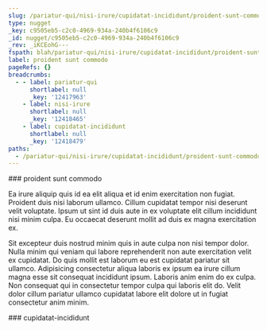 ```yaml
---
slug: /pariatur-qui/nisi-irure/cupidatat-incididunt/proident-sunt-commodo
type: nugget
_key: c9505eb5-c2c0-4969-934a-240b4f6106c9
_id: nugget/c9505eb5-c2c0-4969-934a-240b4f6106c9
_rev: _iKCEohG---
fspath: blah/pariatur-qui/nisi-irure/cupidatat-incididunt/proident-sunt-commodo.md
label: proident sunt commodo
pageRefs: {}
breadcrumbs:
  - - label: pariatur-qui
      shortlabel: null
      _key: '12417963'
    - label: nisi-irure
      shortlabel: null
      _key: '12418465'
    - label: cupidatat-incididunt
      shortlabel: null
      _key: '12418479'
paths:
  - /pariatur-qui/nisi-irure/cupidatat-incididunt/proident-sunt-commodo
---
```


<NuggetArea>
<Nugget slug="/pariatur-qui/nisi-irure/cupidatat-incididunt/proident-sunt-commodo" type="nugget" _key="c9505eb5-c2c0-4969-934a-240b4f6106c9" _id="nugget/c9505eb5-c2c0-4969-934a-240b4f6106c9" _rev="_iKCEohG---" fspath="blah/pariatur-qui/nisi-irure/cupidatat-incididunt/proident-sunt-commodo.md" label="proident sunt commodo" paths="/pariatur-qui/nisi-irure/cupidatat-incididunt/proident-sunt-commodo">
<NuggetBody>
### proident sunt commodo

Ea irure aliquip quis id ea elit aliqua et id enim exercitation non fugiat. Proident duis nisi laborum ullamco. Cillum cupidatat tempor nisi deserunt velit voluptate. Ipsum ut sint id duis aute in ex voluptate elit cillum incididunt nisi minim culpa. Eu occaecat deserunt mollit ad duis ex magna exercitation ex.

Sit excepteur duis nostrud minim quis in aute culpa non nisi tempor dolor. Nulla minim qui veniam qui labore reprehenderit non aute exercitation velit ex cupidatat. Do quis mollit est laborum eu est cupidatat pariatur sit ullamco. Adipisicing consectetur aliqua laboris ex ipsum ea irure cillum magna esse sit consequat incididunt ipsum. Laboris anim enim do ex culpa. Non consequat qui in consectetur tempor culpa qui laboris elit do. Velit dolor cillum pariatur ullamco cupidatat labore elit dolore ut in fugiat consectetur anim minim.

</NuggetBody>
<Breadcrumbs>
<Crumbs>
<Crumb _key="12417963" label="pariatur-qui" /><Crumb _key="12418465" label="nisi-irure" /><Crumb _key="12418479" label="cupidatat-incididunt" />
</Crumbs>
</Breadcrumbs>
</Nugget>

<NuggetsInbound>
</NuggetsInbound>
<NuggetsOutbound>
</NuggetsOutbound>
</NuggetArea>
<PassagesInbound>
<Passage direction="inbound" type="passage" _key="12418479" _id="passage/12418479" _rev="_iKCEohC---" label="cupidatat-incididunt" passage="cupidatat-incididunt" fspath="blah/pariatur-qui/nisi-irure/cupidatat-incididunt" paths="/pariatur-qui/nisi-irure/cupidatat-incididunt" slug="/pariatur-qui/nisi-irure/cupidatat-incididunt">
<NuggetBody>
### cupidatat-incididunt

</NuggetBody>
<Breadcrumbs>
<Crumbs>
<Crumb _key="12417963" label="pariatur-qui" /><Crumb _key="12418465" label="nisi-irure" />
</Crumbs>
</Breadcrumbs>
</Passage>

</PassagesInbound>
<PassagesOutbound>
</PassagesOutbound>